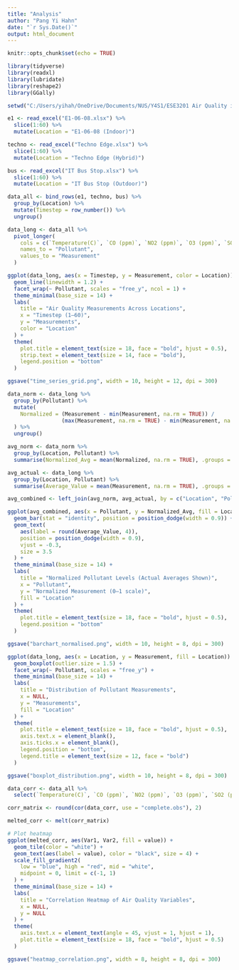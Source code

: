 ---
title: "Analysis"
author: "Pang Yi Hahn"
date: "`r Sys.Date()`"
output: html_document
---

```{r setup, include=FALSE}
knitr::opts_chunk$set(echo = TRUE)
```

```{r}
library(tidyverse)
library(readxl)
library(lubridate)
library(reshape2)
library(GGally)

setwd("C:/Users/yihah/OneDrive/Documents/NUS/Y4S1/ESE3201 Air Quality in Changing Environments/data")
```


```{r}
e1 <- read_excel("E1-06-08.xlsx") %>%
  slice(1:60) %>%
  mutate(Location = "E1-06-08 (Indoor)")

techno <- read_excel("Techno Edge.xlsx") %>%
  slice(1:60) %>%
  mutate(Location = "Techno Edge (Hybrid)")

bus <- read_excel("IT Bus Stop.xlsx") %>%
  slice(1:60) %>%
  mutate(Location = "IT Bus Stop (Outdoor)")

data_all <- bind_rows(e1, techno, bus) %>%
  group_by(Location) %>%
  mutate(Timestep = row_number()) %>%
  ungroup()

data_long <- data_all %>%
  pivot_longer(
    cols = c(`Temperature(C)`, `CO (ppm)`, `NO2 (ppm)`, `O3 (ppm)`, `SO2 (ppm)`),
    names_to = "Pollutant",
    values_to = "Measurement"
  )
```

```{r}
ggplot(data_long, aes(x = Timestep, y = Measurement, color = Location)) +
  geom_line(linewidth = 1.2) +
  facet_wrap(~ Pollutant, scales = "free_y", ncol = 1) +
  theme_minimal(base_size = 14) +
  labs(
    title = "Air Quality Measurements Across Locations",
    x = "Timestep (1–60)",
    y = "Measurements",
    color = "Location"
  ) +
  theme(
    plot.title = element_text(size = 18, face = "bold", hjust = 0.5),
    strip.text = element_text(size = 14, face = "bold"),
    legend.position = "bottom"
  )

ggsave("time_series_grid.png", width = 10, height = 12, dpi = 300)
```

```{r}
data_norm <- data_long %>%
  group_by(Pollutant) %>%
  mutate(
    Normalized = (Measurement - min(Measurement, na.rm = TRUE)) /
                 (max(Measurement, na.rm = TRUE) - min(Measurement, na.rm = TRUE))
  ) %>%
  ungroup()

avg_norm <- data_norm %>%
  group_by(Location, Pollutant) %>%
  summarise(Normalized_Avg = mean(Normalized, na.rm = TRUE), .groups = "drop")

avg_actual <- data_long %>%
  group_by(Location, Pollutant) %>%
  summarise(Average_Value = mean(Measurement, na.rm = TRUE), .groups = "drop")

avg_combined <- left_join(avg_norm, avg_actual, by = c("Location", "Pollutant"))

ggplot(avg_combined, aes(x = Pollutant, y = Normalized_Avg, fill = Location)) +
  geom_bar(stat = "identity", position = position_dodge(width = 0.9)) +
  geom_text(
    aes(label = round(Average_Value, 4)),
    position = position_dodge(width = 0.9),
    vjust = -0.3,
    size = 3.5
  ) +
  theme_minimal(base_size = 14) +
  labs(
    title = "Normalized Pollutant Levels (Actual Averages Shown)",
    x = "Pollutant",
    y = "Normalized Measurement (0–1 scale)",
    fill = "Location"
  ) +
  theme(
    plot.title = element_text(size = 18, face = "bold", hjust = 0.5),
    legend.position = "bottom"
  )

ggsave("barchart_normalised.png", width = 10, height = 8, dpi = 300)
```

```{r}
ggplot(data_long, aes(x = Location, y = Measurement, fill = Location)) +
  geom_boxplot(outlier.size = 1.5) +
  facet_wrap(~ Pollutant, scales = "free_y") +
  theme_minimal(base_size = 14) +
  labs(
    title = "Distribution of Pollutant Measurements",
    x = NULL,
    y = "Measurements",
    fill = "Location"
  ) +
  theme(
    plot.title = element_text(size = 18, face = "bold", hjust = 0.5),
    axis.text.x = element_blank(),
    axis.ticks.x = element_blank(),
    legend.position = "bottom",
    legend.title = element_text(size = 12, face = "bold")
  )

ggsave("boxplot_distribution.png", width = 10, height = 8, dpi = 300)
```

```{r}
data_corr <- data_all %>%
  select(`Temperature(C)`, `CO (ppm)`, `NO2 (ppm)`, `O3 (ppm)`, `SO2 (ppm)`)

corr_matrix <- round(cor(data_corr, use = "complete.obs"), 2)

melted_corr <- melt(corr_matrix)

# Plot heatmap
ggplot(melted_corr, aes(Var1, Var2, fill = value)) +
  geom_tile(color = "white") +
  geom_text(aes(label = value), color = "black", size = 4) +
  scale_fill_gradient2(
    low = "blue", high = "red", mid = "white",
    midpoint = 0, limit = c(-1, 1)
  ) +
  theme_minimal(base_size = 14) +
  labs(
    title = "Correlation Heatmap of Air Quality Variables",
    x = NULL,
    y = NULL
  ) +
  theme(
    axis.text.x = element_text(angle = 45, vjust = 1, hjust = 1),
    plot.title = element_text(size = 18, face = "bold", hjust = 0.5)
  )

ggsave("heatmap_correlation.png", width = 8, height = 8, dpi = 300)
```